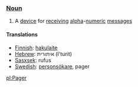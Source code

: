 === [[Noun]] ===

#A [[device]] for [[receive|receiving]] [[alpha]]-[[numeric]] [[message]]s

==== Translations ====

*[[Finnish]]: [[hakulaite]]
*[[Hebrew]]: איתורית (I'turit)
*[[Sasxsek]]: rufus
*[[Swedish]]: [[personsökare]], pager

[[pl:Pager]]